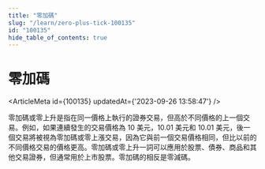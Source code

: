 ```yaml
---
title: "零加碼"
slug: "/learn/zero-plus-tick-100135"
id: "100135"
hide_table_of_contents: true
---
```



# 零加碼

<ArticleMeta id={100135} updatedAt={'2023-09-26 13:58:47'} />
<div className='border-solid border-b border-t-0 my-4 border-[var(--ifm-color-gray-300)]' />

零加碼或零上升是指在同一價格上執行的證券交易，但高於不同價格的上一個交易。例如，如果連續發生的交易價格為 10 美元，10.01 美元和 10.01 美元，後一個交易將被視為零加碼或零上漲交易，因為它與前一個交易價格相同，但比以前的不同價格交易的價格更高。零加碼或零上升一詞可以應用於股票、債券、商品和其他交易證券，但通常用於上市股票。零加碼的相反是零減碼。
